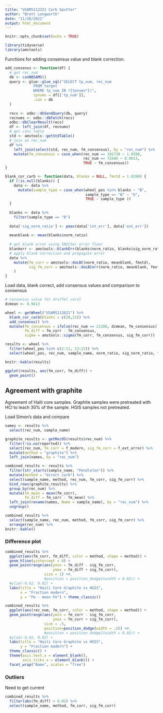 ```yaml
---
title: "USAMS112321 Carb Sputter"
author: "Brett Longworth"
date: "11/28/2021"
output: html_document
---
```


```r
knitr::opts_chunk$set(echo = TRUE)
```

```r
library(tidyverse)
library(amstools)
```

Functions for adding consensus value and blank correction.

```r
add_consenus <- function(df) {
  # get rec_num
  db <- conNOSAMS()
  query <- glue::glue_sql("SELECT tp_num, rec_num
             FROM target
             WHERE tp_num IN ({tpnums*})",
             tpnums = df[['tp_num']],
             .con = db
  )
  
  recs <- odbc::dbSendQuery(db, query)
  recnums <- odbc::dbFetch(recs)
  odbc::dbClearResult(recs)
  df <- left_join(df, recnums)
  # get cons table
  std <- amstools::getStdTable()
  # join on rec_num
  df %>%  
    left_join(select(std, rec_num, fm_consensus), by = "rec_num") %>% 
    mutate(fm_consensus = case_when(rec_num == 101730 ~ 1.0398,
                                    rec_num == 72446 ~ 0.0013,
                                    TRUE ~ fm_consensus))
}

blank_cor_carb <- function(data, blanks = NULL, fmstd = 1.0398) {
  if (!is.null(blanks)) {
    data <- data %>% 
      mutate(sample_type = case_when(wheel_pos %in% blanks ~ "B",
                                     sample_type == "B" ~ "U",
                                     TRUE ~ sample_type ))
  }
  
  blanks <- data %>% 
    filter(sample_type == "B")
  
  data['sig_norm_ratio'] <- pmax(data['int_err'], data['ext_err'])
  
  meanblank <- mean(blanks$norm_ratio)
  
  # get blank error using SNICSer error floor
  blankerr <- amstools::blankErr(blanks$norm_ratio, blanks$sig_norm_ratio) # uses SNICSer error floor method
  # apply blank correction and propagate error
  data %>% 
    mutate(fm_corr = amstools::doLBC(norm_ratio, meanblank, fmstd),
           sig_fm_corr = amstools::doLBCerr(norm_ratio, meanblank, fmstd, sig_norm_ratio, blankerr)
    )
}
```

Load data, blank correct, add consensus values and comparison to consensus

```r
# consensus value for druffel coral
dcmean <- 0.9413

wheel <- getWheel("USAMS112621") %>% 
  blank_cor_carb(blanks = c(20,21)) %>% 
  add_consenus() %>% 
  mutate(fm_consensus = ifelse(rec_num == 21308, dcmean, fm_consensus),
         fm_diff = fm_corr - fm_consensus,
         sigma = amstools::sigma(fm_corr, fm_consensus, sig_fm_corr))

results <- wheel %>% 
  filter(wheel_pos %in% c(2:11, 13:21)) %>% 
  select(wheel_pos, rec_num, sample_name, norm_ratio, sig_norm_ratio, fm_corr, sig_fm_corr, fm_diff, sigma)
```

```r
knitr::kable(results)
```

```r
ggplot(results, aes(fm_corr, fm_diff)) +
  geom_point()
```



## Agreement with graphite

Agreement of Haiti core samples. Graphite samples were pretreated with HCl to leach 30% of the sample. HGIS samples not pretreated.

Load Simon's data and compare

```r
names <- results %>% 
  select(rec_num, sample_name)

graphite_results <- getRecOS(results$rec_num) %>% 
  filter(!is.na(reported)) %>% 
  select(rec_num, fm_corr = f_modern, sig_fm_corr = f_ext_error) %>% 
  mutate(method = "graphite") %>% 
  left_join(names, by = "rec_num")

combined_results <- results %>% 
  filter(str_starts(sample_name, "Pendleton")) %>% 
  mutate(method = "direct carb") %>% 
  select(sample_name, method, rec_num, fm_corr, sig_fm_corr) %>% 
  bind_rows(graphite_results) %>% 
  group_by(rec_num) %>% 
  mutate(fm_mean = mean(fm_corr),
         fm_diff = fm_corr - fm_mean) %>% 
  left_join(rename(names, Name = sample_name), by = "rec_num") %>% 
  ungroup()

combined_results %>% 
  select(sample_name, rec_num, method, fm_corr, sig_fm_corr) %>% 
  arrange(rec_num) %>% 
knitr::kable()
```

### Difference plot

```r
combined_results %>% 
  ggplot(aes(fm_corr, fm_diff, color = method, shape = method)) +
  geom_hline(yintercept = 0) +
  geom_pointrange(aes(ymin = fm_diff - sig_fm_corr, 
                      ymax = fm_diff + sig_fm_corr),
                  size = 1) +#,
                  #position = position_dodge2(width = 0.02)) +
  #ylim(-0.02, 0.02) +
  labs(title = "Haiti Core Graphite vs HGIS",
       x = "Fraction modern",
       y = "Fm - mean Fm") + theme_classic()
```

```r
combined_results %>% 
  ggplot(aes(rec_num, fm_corr, color = method, shape = method)) +
  geom_pointrange(aes(ymin = fm_corr - sig_fm_corr, 
                      ymax = fm_corr + sig_fm_corr),
                  size = .5,
                  position=position_dodge(width = .5)) +#,
                  #position = position_dodge2(width = 0.02)) +
  #ylim(-0.02, 0.02) +
  labs(title = "Haiti Core Graphite vs HGIS",
       y = "Fraction modern") +
  theme_classic() +
  theme(axis.text.x = element_blank(),
        axis.ticks.x = element_blank()) +
  facet_wrap("Name", scales = "free")
```

### Outliers

Need to get current

```r
combined_results %>% 
  filter(abs(fm_diff) > 0.02) %>% 
  select(sample_name, method, fm_corr, sig_fm_corr)
```